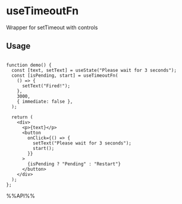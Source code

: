 # useTimeoutFn

Wrapper for setTimeout with controls


## Usage

```tsx live

function demo() {
  const [text, setText] = useState("Please wait for 3 seconds");
  const [isPending, start] = useTimeoutFn(
    () => {
      setText("Fired!");
    },
    3000,
    { immediate: false },
  );

  return (
    <div>
      <p>{text}</p>
      <button
        onClick={() => {
          setText("Please wait for 3 seconds");
          start();
        }}
      >
        {isPending ? "Pending" : "Restart"}
      </button>
    </div>
  );
};

```

%%API%%